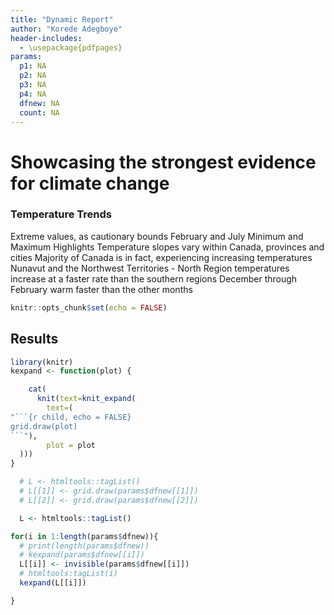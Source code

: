 ```yaml
---
title: "Dynamic Report"
author: "Korede Adegboye"
header-includes:
  - \usepackage{pdfpages}
params:
  p1: NA
  p2: NA
  p3: NA
  p4: NA
  dfnew: NA
  count: NA
---
```


# Showcasing the strongest evidence for climate change
### Temperature Trends
Extreme values, as cautionary bounds
February and July
Minimum and Maximum
Highlights
Temperature slopes vary within Canada, provinces and cities
Majority of Canada is in fact, experiencing increasing temperatures
Nunavut and the Northwest Territories - North Region temperatures increase at a faster rate than the southern regions
December through February warm faster than the other months
```r
knitr::opts_chunk$set(echo = FALSE)
```

## Results 
```r
library(knitr)
kexpand <- function(plot) {

    cat(
      knit(text=knit_expand(
        text=(
"```{r child, echo = FALSE}
grid.draw(plot) 
```"),
        plot = plot
  )))
}
```

```r
  # L <- htmltools::tagList()
  # L[[1]] <- grid.draw(params$dfnew[[1]])
  # L[[2]] <- grid.draw(params$dfnew[[2]])

  L <- htmltools::tagList()

for(i in 1:length(params$dfnew)){
  # print(length(params$dfnew))
  # kexpand(params$dfnew[[i]])
  L[[i]] <- invisible(params$dfnew[[i]])
  # htmltools:tagList(i)
  kexpand(L[[i]])

}

```

